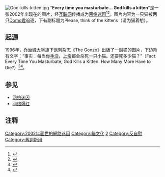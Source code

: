[[File:God-kills-kitten.jpg|thumb]]
“'''Every time you masturbate...  God kills a kitten'''”是一张2002年出现在{{link-en|Fark.com|Fark}}的图片，经[[互联网|互联网]]传播成为[[网络迷因|网络迷因]]<ref name="fark">{{cite web|url=http://www.fark.com/farq/farkisms/|title=Fark Frequently Asked Questions (FAQ): Farkisms|publisher=Fark|access-date=2016-12-27|archive-date=2021-06-05|archive-url=https://web.archive.org/web/20210605085325/https://www.fark.com/farq/farkisms/}}</ref><ref>{{cite news|last=Horen|first=Tom|url=http://www.startribune.com/lifestyle/style/31178504.html|title=Domo: From underground to advertiser|newspaper=Star Tribune|date=2008-10-20|access-date=2016-12-17|archive-date=2014-09-03|archive-url=https://web.archive.org/web/20140903161750/http://www.startribune.com/lifestyle/style/31178504.html}}</ref>。图片内容为一只猫被两只[[Domo君|Domo君]]追逐，下有副标题为Please, think of the kittens（请为猫着想）。

== 起源 ==
1996年，[[乔治城大学|乔治城大学]]旗下讽刺杂志《The Gonzo》出版了一副猫的图片，下边附有文字：“事实：每当你[[手淫|手淫]]，[[神_(一神教)|上帝]]都会杀死一只小猫。还要死多少猫？”（Fact: Every Time You Masturbate, God Kills a Kitten. How Many More Have to Die?）<ref>{{cite web | title = The Gonzo #10 | url = http://www.shlomiraz.com/Site/The_Gonzo/Pages/Issue_10.html#0}}{{dead link|date=2009-02}}</ref><ref>{{cite book|last=Stryker|first=Cole|url=https://books.google.com/books?id=y3QjCQAAQBAJ&pg=PT69&dq=everytime+you+masturbate+god+kills+a+kitten#v=onepage&q=kitten|title=Epic Win for Anonymous: How 4chan's Army Conquered the Web|publisher=Peter Mayer Publishers|date=2011|access-date=2016-12-27|isbn=9781590207383}}</ref>。

== 参见 ==
*[[网络迷因|网络迷因]]
*[[网络爆红|网络爆红]]

== 注释 ==
{{reflist}}

[[Category:2002年面世的網路迷因|Category:2002年面世的網路迷因]]
[[Category:貓文化|Category:貓文化]]
[[Category:2002年新創詞語|2]]
[[Category:反自慰|Category:反自慰]]
[[Category:舊詞新用|Category:舊詞新用]]
